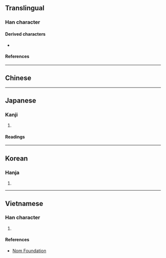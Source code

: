 {{also|冤}}
{{character info/new}}
{{character info|0x2F86D}}
==Translingual==

===Han character===
{{Han char|rn=40|rad=宀|as=08|sn=11|four=30413|canj=JNAI|ids=⿱宀兔}}

====Derived characters====
* {{l|mul|[[䥉]], [[𮐵]]}}

====References====
{{Han ref|kx=0288.030|dkj=07202|dj=0569.070|hdz=20940.030|uh=5BC3}}

----

==Chinese==
{{zh-see|冤|v}}

----

==Japanese==

===Kanji===
{{ja-kanji|grade=|rs=宀08}}

# {{defn|lang=ja|sort=宀08}}

====Readings====
{{ja-readings
|on=えん
|kun=かがむ, ぬれぎぬ
}}

----

==Korean==

===Hanja===
{{ko-hanja|원}}

# {{defn|lang=ko|sort=宀08}}

----

==Vietnamese==

===Han character===
{{vi-readings|rs=宀08|reading=oan}}

# {{defn|lang=vi|sort=宀08}}

====References====
* [http://nomfoundation.org/common/nom_details.php?codepoint=5bc3 Nom Foundation]